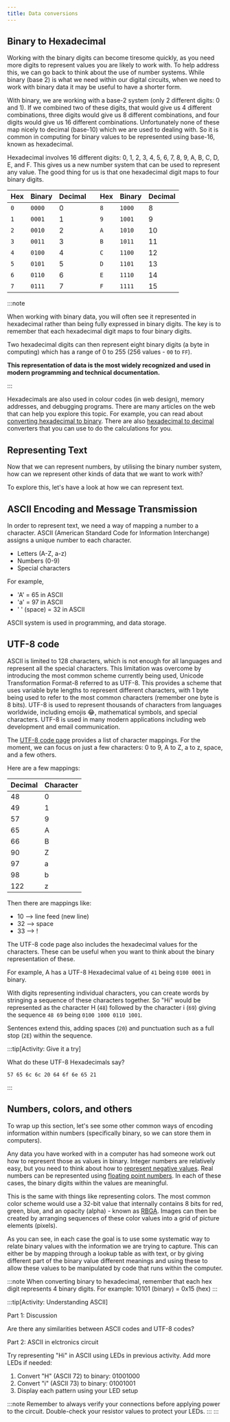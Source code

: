 ```yaml
---
title: Data conversions
---
```


## Binary to Hexadecimal

Working with the binary digits can become tiresome quickly, as you need more digits to represent values you are likely to work with. To help address this, we can go back to think about the use of number systems. While binary (base 2) is what we need within our digital circuits, when we need to work with binary data it may be useful to have a shorter form.

With binary, we are working with a base-2 system (only 2 different digits: 0 and 1). If we combined two of these digits, that would give us 4 different combinations, three digits would give us 8 different combinations, and four digits would give us 16 different combinations. Unfortunately none of these map nicely to decimal (base-10) which we are used to dealing with. So it is common in computing for binary values to be represented using base-16, known as hexadecimal.

Hexadecimal involves 16 different digits: 0, 1, 2, 3, 4, 5, 6, 7, 8, 9, A, B, C, D, E, and F. This gives us a new number system that can be used to represent any value. The good thing for us is that one hexadecimal digit maps to four binary digits.

| Hex | Binary | Decimal | | Hex | Binary | Decimal |
|-----|--------|---------|---|-----|--------|---------|
| `0` | `0000` | 0 | | `8` | `1000` | 8 |
| `1` | `0001` | 1 | | `9` | `1001` | 9 |
| `2` | `0010` | 2 | | `A` | `1010` | 10 |
| `3` | `0011` | 3 | | `B` | `1011` | 11 |
| `4` | `0100` | 4 | | `C` | `1100` | 12 |
| `5` | `0101` | 5 | | `D` | `1101` | 13 |
| `6` | `0110` | 6 | | `E` | `1110` | 14 |
| `7` | `0111` | 7 | | `F` | `1111` | 15 |

:::note

When working with binary data, you will often see it represented in hexadecimal rather than being fully expressed in binary digits. The key is to remember that each hexadecimal digit maps to four binary digits.

Two hexadecimal digits can then represent eight binary digits (a byte in computing) which has a range of 0 to 255 (256 values - `00` to `FF`).

**This representation of data is the most widely recognized and used in modern programming and technical documentation.**

:::

Hexadecimals are also used in colour codes (in web design), memory addresses, and debugging programs. There are many articles on the web that can help you explore this topic. For example, you can read about [converting hexadecimal to binary](https://byjus.com/maths/convert-hexadecimal-to-binary/). There are also [hexadecimal to decimal](https://www.rapidtables.com/convert/number/hex-to-decimal.html) converters that you can use to do the calculations for you.

## Representing Text

Now that we can represent numbers, by utilising the binary number system, how can we represent other kinds of data that we want to work with?

To explore this, let's have a look at how we can represent text.

## ASCII Encoding and Message Transmission

In order to represent text, we need a way of mapping a number to a character. ASCII (American Standard Code for Information Interchange) assigns a unique number to each character.
- Letters (A-Z, a-z)
- Numbers (0-9)
- Special characters

For example, 
- 'A' = 65 in ASCII
- 'a' = 97 in ASCII
- ' ' (space) = 32 in ASCII

ASCII system is used in programming, and data storage. 


## UTF-8 code

ASCII is limited to 128 characters, which is not enough for all languages and represent all the special characters. This limitation was overcome by introducing the most common scheme currently being used, Unicode Transformation Format-8 referred to as UTF-8. This provides a scheme that uses variable byte lengths to represent different characters, with 1 byte being used to refer to the most common characters (remember one byte is 8 bits). UTF-8 is used to represent thousands of characters from languages worldwide, including emojis 😂, mathematical symbols, and special characters. UTF-8 is used in many modern applications including web development and email communication.  

The [UTF-8 code page](https://www.charset.org/utf-8) provides a list of character mappings. For the moment, we can focus on just a few characters: 0 to 9, A to Z, a to z, space, and a few others.

Here are a few mappings:

| Decimal | Character |
|---------|-----------|
| 48 | 0 |
| 49 | 1 |
| 57 | 9 |
| 65 | A |
| 66 | B |
| 90 | Z |
| 97 | a |
| 98 | b |
| 122 | z |

Then there are mappings like:

- 10 --> line feed (new line)
- 32 --> space
- 33 --> !

The UTF-8 code page also includes the hexadecimal values for the characters. These can be useful when you want to think about the binary representation of these.

For example, A has a UTF-8 Hexadecimal value of `41` being `0100 0001` in binary.

With digits representing individual characters, you can create words by stringing a sequence of these characters together. So "Hi" would be represented as the character H (`48`) followed by the character i (`69`) giving the sequence `48 69` being `0100 1000 0110 1001`.

Sentences extend this, adding spaces (`20`) and punctuation such as a full stop (`2E`) within the sequence.

:::tip[Activity: Give it a try]

What do these UTF-8 Hexadecimals say?

`57 65 6c 6c 20 64 6f 6e 65 21`

:::

## Numbers, colors, and others

To wrap up this section, let's see some other common ways of encoding information within numbers (specifically binary, so we can store them in computers).

Any data you have worked with in a computer has had someone work out how to represent those as values in binary. Integer numbers are relatively easy, but you need to think about how to [represent negative values](https://www.geeksforgeeks.org/representation-of-negative-binary-numbers). Real numbers can be represented using [floating point numbers](https://www.geeksforgeeks.org/introduction-of-floating-point-representation/). In each of these cases, the binary digits within the values are meaningful.

This is the same with things like representing colors. The most common color scheme would use a 32-bit value that internally contains 8 bits for red, green, blue, and an opacity (alpha) - known as [RBGA](https://en.wikipedia.org/wiki/RGBA_color_model). Images can then be created by arranging sequences of these color values into a grid of picture elements (pixels).

As you can see, in each case the goal is to use some systematic way to relate binary values with the information we are trying to capture. This can either be by mapping through a lookup table as with text, or by giving different part of the binary value different meanings and using these to allow these values to be manipulated by code that runs within the computer.

:::note
When converting binary to hexadecimal, remember that each hex digit represents 4 binary digits. For example: 10101 (binary) = 0x15 (hex)
:::



:::tip[Activity: Understanding ASCII]

Part 1: Discussion 

Are there any similarities between ASCII codes and UTF-8 codes? 

Part 2: ASCII in elctronics  circuit 

Try representing "Hi" in ASCII using LEDs in previous activity. Add more LEDs if needed:

1. Convert "H" (ASCII 72) to binary: 01001000
2. Convert "i" (ASCII 73) to binary: 01001001
3. Display each pattern using your LED setup


:::note
Remember to always verify your connections before applying power to the circuit. Double-check your resistor values to protect your LEDs.
:::
:::